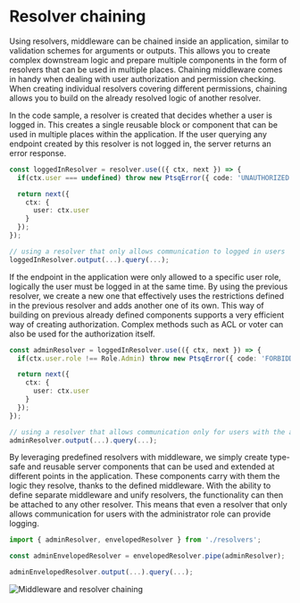 
# Resolver chaining

Using resolvers, middleware can be chained inside an application, similar to validation schemes for arguments or outputs.
This allows you to create complex downstream logic and prepare multiple components in the form of resolvers that can be used in multiple places.
Chaining middleware comes in handy when dealing with user authorization and permission checking.
When creating individual resolvers covering different permissions, chaining allows you to build on the already resolved logic of another resolver.

In the code sample, a resolver is created that decides whether a user is logged in.
This creates a single reusable block or component that can be used in multiple places within the application.
If the user querying any endpoint created by this resolver is not logged in, the server returns an error response.

```ts copy filename="Logged-in resolver"
const loggedInResolver = resolver.use(({ ctx, next }) => {
  if(ctx.user === undefined) throw new PtsqError({ code: 'UNAUTHORIZED' });

  return next({
    ctx: {
      user: ctx.user
    }
  });
});

// using a resolver that only allows communication to logged in users
loggedInResolver.output(...).query(...);
```

If the endpoint in the application were only allowed to a specific user role, logically the user must be logged in at the same time.
By using the previous resolver, we create a new one that effectively uses the restrictions defined in the previous resolver and adds another one of its own.
This way of building on previous already defined components supports a very efficient way of creating authorization.
Complex methods such as ACL or voter can also be used for the authorization itself.

```ts copy filename="Admin resolver"
const adminResolver = loggedInResolver.use(({ ctx, next }) => {
  if(ctx.user.role !== Role.Admin) throw new PtsqError({ code: 'FORBIDDEN' });

  return next({
    ctx: {
      user: ctx.user
    }
  });
});

// using a resolver that allows communication only for users with the administrator role
adminResolver.output(...).query(...);
```

By leveraging predefined resolvers with middleware, we simply create type-safe and reusable server components that can be used and extended at different points in the application.
These components carry with them the logic they resolve, thanks to the defined middleware.
With the ability to define separate middleware and unify resolvers, the functionality can then be attached to any other resolver.
This means that even a resolver that only allows communication for users with the administrator role can provide logging.

```ts copy filename="Resolver chaining"
import { adminResolver, envelopedResolver } from './resolvers';

const adminEnvelopedResolver = envelopedResolver.pipe(adminResolver);

adminEnvelopedResolver.output(...).query(...);
```

<Image
  src="/assets/middleware-chaining.png"
  alt="Middleware and resolver chaining"
/>
